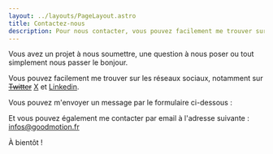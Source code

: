 ```yaml
---
layout: ../layouts/PageLayout.astro
title: Contactez-nous
description: Pour nous contacter, vous pouvez facilement me trouver sur les réseaux sociaux, notamment sur Twitter et Linkedin.
---
```


Vous avez un projet à nous soumettre, une question à nous poser ou tout simplement nous passer le bonjour.

Vous pouvez facilement me trouver sur les réseaux sociaux, notamment sur <s>[Twitter](https://twitter.com/PatrickFaramaz)</s> [X](https://twitter.com/PatrickFaramaz) et [Linkedin](https://www.linkedin.com/in/patrickfaramaz/).


Vous pouvez m'envoyer un message par le formulaire ci-dessous :

<ContactForm client:visible/>


Et vous pouvez également me contacter par email à l'adresse suivante :
infos@goodmotion.fr

À bientôt !



